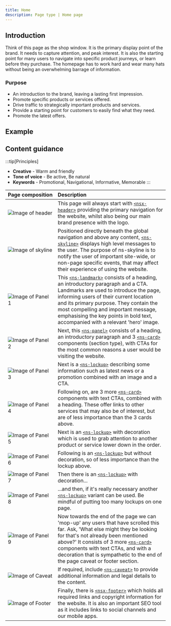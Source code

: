 ```yaml
---
title: Home
description: Page type | Home page
---
```



## Introduction

Think of this page as the shop window. It is the primary display point of the brand. It needs to capture attention, and peak interest. It is also the starting point for many users to navigate into specific product journeys, or learn before they purchase. The homepage has to work hard and wear many hats without being an overwhelming barrage of information.

### Purpose

- An introduction to the brand, leaving a lasting first impression.
- Promote specific products or services offered.
- Drive traffic to strategically important products and services.
- Provide a starting point for customers to easily find what they need.
- Promote the latest offers.

## Example

<PageViewer />

## Content guidance

:::tip[Principles]
- **Creative** - Warm and friendly
- **Tone of voice** - Be active, Be natural
- **Keywords** - Promotional, Navigational, Informative, Memorable
:::

| Page&nbsp;composition | Description |
| :--- | :--- |
| ![Image of header](@assets/page-types/home/header.webp) | This page will always start with [`<nsx-header>`](/components/nsx-header) providing the primary navigation for the website, whilst also being our main brand presence with the logo. |
| ![Image of skyline](@assets/page-types/home/skyline.webp) | Positioned directly beneath the global navigation and above any content, [`<ns-skyline>`](/components/ns-skyline) displays high level messages to the user. The purpose of ns-skyline is to notify the user of important site-wide, or non-page specific events, that may affect their experience of using the website.|
| ![Image of Panel 1](@assets/page-types/home/landmark.webp) | This [`<ns-landmark>`](/components/ns-landmark) consists of a heading, an introductory paragraph and a CTA. Landmarks are used to introduce the page, informing users of their current location and its primary purpose. They contain the most compelling and important message, emphasising the key points in bold text, accompanied with a relevant 'hero' image. |
| ![Image of Panel 2](@assets/page-types/home/panel.webp) | Next, this [`<ns-panel>`](/components/ns-panel) consists of a heading, an introductory paragraph and 3 [`<ns-card>`](/components/ns-card) components (section type), with CTAs for the most common reasons a user would be visiting the website. |
| ![Image of Panel 3](@assets/page-types/home/lockup-1.webp) | Next is a [`<ns-lockup>`](/components/ns-lockup) describing some information such as latest news or a promotion combined with an image and a CTA. |
| ![Image of Panel 4](@assets/page-types/home/cards-1.webp) | Following on, are 3 more [`<ns-card>`](/components/ns-card) components with text CTAs, combined with a heading. These offer links to other services that may also be of interest, but are of less importance than the 3 cards above. |
| ![Image of Panel 5](@assets/page-types/home/lockup-2.webp) | Next is an [`<ns-lockup>`](/components/ns-lockup) with decoration which is used to grab attention to another product or service lower down in the order. |
| ![Image of Panel 6](@assets/page-types/home/lockup-3.webp) | Following is an [`<ns-lockup>`](/components/ns-lockup) but without decoration, so of less importance than the lockup above. |
| ![Image of Panel 7](@assets/page-types/home/lockup-4.webp) | Then there is an [`<ns-lockup>`](/components/ns-lockup) with decoration... |
| ![Image of Panel 8](@assets/page-types/home/lockup-5.webp) | ...and then, if it's really necessary another [`<ns-lockup>`](/components/ns-lockup) variant can be used. Be mindful of putting too many lockups on one page. |
| ![Image of Panel 9](@assets/page-types/home/cards-2.webp) | Now towards the end of the page we can 'mop-up' any users that have scrolled this far. Ask, 'What else might they be looking for that's not already been mentioned above?' It consists of 3 more [`<ns-card>`](/components/ns-card) components with text CTAs, and with a decoration that is sympathetic to the end of the page caveat or footer section. |
| ![Image of Caveat](@assets/page-types/home/caveat.webp) | If required, include [`<ns-caveat>`](/components/ns-caveat) to provide additional information and legal details to the content. |
| ![Image of Footer](@assets/page-types/home/footer.webp) | Finally, there is [`<nsx-footer>`](/components/nsx-footer) which holds all required links and copyright information for the website. It is also an important SEO tool as it includes links to social channels and our mobile apps. |
